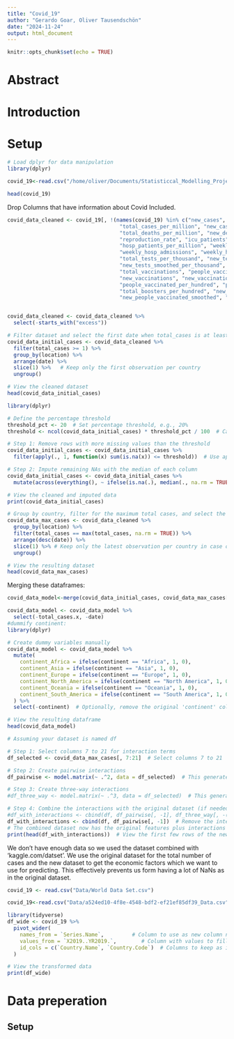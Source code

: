 ```yaml
---
title: "Covid_19"
author: "Gerardo Goar, Oliver Tausendschön"
date: "2024-11-24"
output: html_document
---
```


```r
knitr::opts_chunk$set(echo = TRUE)
```



# Abstract



# Introduction


# Setup
```r
# Load dplyr for data manipulation
library(dplyr)
```



```r
covid_19<-read.csv("/home/oliver/Documents/Statisticcal_Modelling_Project/Data/covid_data.csv")
```


```r
head(covid_19)
```
Drop Columns that have information about Covid Included.

```r
covid_data_cleaned <- covid_19[, !(names(covid_19) %in% c("new_cases", "new_cases_smoothed", "total_deaths", "new_deaths", "new_deaths_smoothed", 
                                    "total_cases_per_million", "new_cases_per_million", "new_cases_smoothed_per_million", 
                                    "total_deaths_per_million", "new_deaths_per_million", "new_deaths_smoothed_per_million", 
                                    "reproduction_rate", "icu_patients", "icu_patients_per_million", "hosp_patients", 
                                    "hosp_patients_per_million", "weekly_icu_admissions", "weekly_icu_admissions_per_million", 
                                    "weekly_hosp_admissions", "weekly_hosp_admissions_per_million", "total_tests", "new_tests", 
                                    "total_tests_per_thousand", "new_tests_per_thousand", "new_tests_smoothed", 
                                    "new_tests_smoothed_per_thousand", "positive_rate", "tests_per_case", "tests_units", 
                                    "total_vaccinations", "people_vaccinated", "people_fully_vaccinated", "total_boosters", 
                                    "new_vaccinations", "new_vaccinations_smoothed", "total_vaccinations_per_hundred", 
                                    "people_vaccinated_per_hundred", "people_fully_vaccinated_per_hundred", 
                                    "total_boosters_per_hundred", "new_vaccinations_smoothed_per_million", 
                                    "new_people_vaccinated_smoothed", "new_people_vaccinated_smoothed_per_hundred"))]


covid_data_cleaned <- covid_data_cleaned %>%
  select(-starts_with("excess"))

```



```r

# Filter dataset and select the first date when total_cases is at least 1
covid_data_initial_cases <- covid_data_cleaned %>%
  filter(total_cases >= 1) %>%
  group_by(location) %>%
  arrange(date) %>%
  slice(1) %>%   # Keep only the first observation per country
  ungroup()

# View the cleaned dataset
head(covid_data_initial_cases)
```

```r
library(dplyr)

# Define the percentage threshold
threshold_pct <- 20  # Set percentage threshold, e.g., 20%
threshold <- ncol(covid_data_initial_cases) * threshold_pct / 100  # Calculate the number of NAs corresponding to the percentage

# Step 1: Remove rows with more missing values than the threshold
covid_data_initial_cases <- covid_data_initial_cases %>%
  filter(apply(., 1, function(x) sum(is.na(x)) <= threshold))  # Use apply to check each row

# Step 2: Impute remaining NAs with the median of each column
covid_data_initial_cases <- covid_data_initial_cases %>%
  mutate(across(everything(), ~ ifelse(is.na(.), median(., na.rm = TRUE), .)))

# View the cleaned and imputed data
print(covid_data_initial_cases)

```



```r

# Group by country, filter for the maximum total cases, and select the latest date if tied
covid_data_max_cases <- covid_data_cleaned %>%
  group_by(location) %>%
  filter(total_cases == max(total_cases, na.rm = TRUE)) %>%
  arrange(desc(date)) %>% 
  slice(1) %>% # Keep only the latest observation per country in case of ties
  ungroup()

# View the resulting dataset
head(covid_data_max_cases)

```

Merging these dataframes:

```r

covid_data_model<-merge(covid_data_initial_cases, covid_data_max_cases[, c("location", "total_cases")], by.x = "location", by.y = "location")

covid_data_model <- covid_data_model %>%
  select(-total_cases.x, -date)
#dummify continent:
library(dplyr)

# Create dummy variables manually
covid_data_model <- covid_data_model %>%
  mutate(
    continent_Africa = ifelse(continent == "Africa", 1, 0),
    continent_Asia = ifelse(continent == "Asia", 1, 0),
    continent_Europe = ifelse(continent == "Europe", 1, 0),
    continent_North_America = ifelse(continent == "North America", 1, 0),
    continent_Oceania = ifelse(continent == "Oceania", 1, 0),
    continent_South_America = ifelse(continent == "South America", 1, 0)
  ) %>%
  select(-continent)  # Optionally, remove the original 'continent' column

# View the resulting dataframe
head(covid_data_model)

```







```r
# Assuming your dataset is named df

# Step 1: Select columns 7 to 21 for interaction terms
df_selected <- covid_data_max_cases[, 7:21]  # Select columns 7 to 21

# Step 2: Create pairwise interactions
df_pairwise <- model.matrix(~ .^2, data = df_selected)  # This generates pairwise interactions

# Step 3: Create three-way interactions
#df_three_way <- model.matrix(~ .^3, data = df_selected)  # This generates pairwise + three-way interactions

# Step 4: Combine the interactions with the original dataset (if needed)
#df_with_interactions <- cbind(df, df_pairwise[, -1], df_three_way[, -(1:ncol(df_selected))])
df_with_interactions <- cbind(df, df_pairwise[, -1])  # Remove the intercept column
# The combined dataset now has the original features plus interactions
print(head(df_with_interactions))  # View the first few rows of the new dataset

```



We don't have enough data so we used the dataset combined with 'kaggle.com/datset'. We use the original dataset for the total number of cases and the new dataset to get the economic factors which we want to use for predicting. This effectively prevents us form having a lot of NaNs as in the original dataset.

```r
covid_19 <- read.csv("Data/World Data Set.csv")

```

```r
covid_19<-read.csv("Data/a524ed10-4f8e-4548-bdf2-ef21ef85df39_Data.csv")
```

```r
library(tidyverse)
df_wide <- covid_19 %>%
  pivot_wider(
    names_from = `Series.Name`,         # Column to use as new column names
    values_from = `X2019..YR2019.`,        # Column with values to fill those new columns
    id_cols = c(`Country.Name`, `Country.Code`)  # Columns to keep as identifiers
  )

# View the transformed data
print(df_wide)

```



# Data preperation



## Setup

